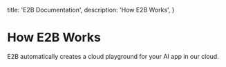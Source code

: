 
  title: 'E2B Documentation',
  description:
    'How E2B Works',
}

# How E2B Works

E2B automatically creates a cloud playground for your AI app in our cloud.